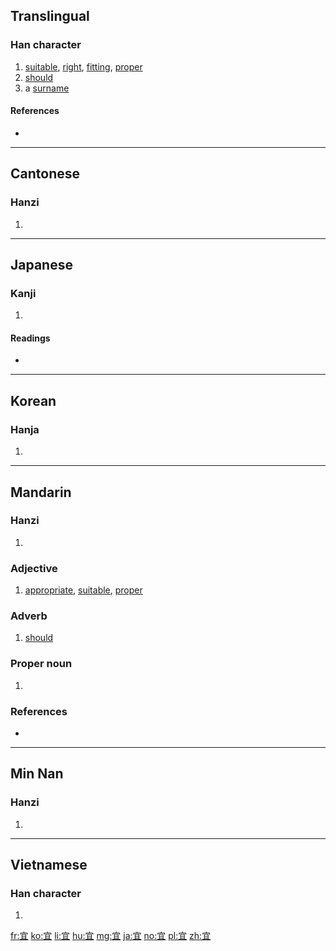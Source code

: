 {{also|冝}}
==Translingual==

===Han character===
{{Han char|rn=40|rad=宀|as=05|sn=8|four=30107|canj=JBM|ids=⿱宀且}}

# [[suitable]], [[right]], [[fitting]], [[proper]]
# [[should]]
# a [[surname]]

====References====
* {{Han ref|kx=0284.030|dkj=07111|dj=0561.020|hdz=20920.060|uh=5B9C|ud=23452|bh=A979|bd=43385}}

----

==Cantonese==

===Hanzi===
{{yue-hanzi|jyut=[[ji4]]|y=yi4}}

# {{defn|lang=yue|sort=宀05}}

----

==Japanese==

===Kanji===
{{ja-kanji|grade=c|rs=宀05}}

# {{defn|lang=ja|sort=宀05}}

====Readings====
* {{ja-readings|goon=[[ぎ]] (gi)|kanon=[[ぎ]] (gi)|kun=[[よろしい]] (yoroshii), [[むべ]] (mube)}}

----

==Korean==

===Hanja===
{{ko-hanja|hangeul=의|rv=ui|mr=ŭi}}

# {{defn|lang=ko|sort=宀05}}

----

==Mandarin==

===Hanzi===
{{cmn-hanzi|pin=[[yí]] ([[yi2]]), [[hé]] ([[he2]])|wg=i<sup>2</sup>, ho<sup>2</sup>}}

# {{defn|lang=cmn|sort=宀05}}

===Adjective===
{{cmn-adj|ts|pin=yí|pint=yi2}}

# [[appropriate]], [[suitable]], [[proper]]

===Adverb===
{{cmn-adv|ts|pin=yí|pint=yi2}}

# [[should]]

===Proper noun===
{{cmn-proper noun|ts|pin=yí|pint=yi2}}

# {{surname|lang=cmn}}

===References===
* {{cite web
| url = http://www.mdbg.net/chindict/chindict.php?page=worddict&wdrst=0&wdqb=宜
| title = 宜
| work = MDBG English to Chinese dictionary ( Based on CC-CEDICT )
| language = Mandarin/English
| accessdate = 2014-03-11}}

----

==Min Nan==

===Hanzi===
{{nan-hanzi|poj=[[gî]] (gi<sup>5</sup>)}}

# {{defn|lang=nan}}

----

==Vietnamese==

===Han character===
{{vi-hantu|[[nghi]], [[ngơi]], [[nghe]]|rs=宀05}}

# {{defn|lang=vi|sort=宀05}}

[[fr:宜]]
[[ko:宜]]
[[li:宜]]
[[hu:宜]]
[[mg:宜]]
[[ja:宜]]
[[no:宜]]
[[pl:宜]]
[[zh:宜]]